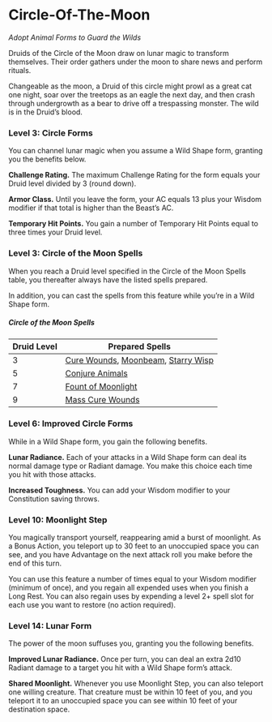 # Circle-Of-The-Moon

_Adopt Animal Forms to Guard the Wilds_

Druids of the Circle of the Moon draw on lunar magic to transform themselves. Their order gathers under the moon to share news and perform rituals.

Changeable as the moon, a Druid of this circle might prowl as a great cat one night, soar over the treetops as an eagle the next day, and then crash through undergrowth as a bear to drive off a trespassing monster. The wild is in the Druid’s blood.

### Level 3: Circle Forms

You can channel lunar magic when you assume a Wild Shape form, granting you the benefits below.

**Challenge Rating.** The maximum Challenge Rating for the form equals your Druid level divided by 3 (round down).

**Armor Class.** Until you leave the form, your AC equals 13 plus your Wisdom modifier if that total is higher than the Beast’s AC.

**Temporary Hit Points.** You gain a number of Temporary Hit Points equal to three times your Druid level.

### Level 3: Circle of the Moon Spells

When you reach a Druid level specified in the Circle of the Moon Spells table, you thereafter always have the listed spells prepared.

In addition, you can cast the spells from this feature while you’re in a Wild Shape form.

##### Circle of the Moon Spells

| Druid Level | Prepared Spells |
| --- | --- |
| 3 | [Cure Wounds](http://dnd2024.wikidot.com/spell:cure-wounds), [Moonbeam](http://dnd2024.wikidot.com/spell:moonbeam), [Starry Wisp](http://dnd2024.wikidot.com/spell:starry-wisp) |
| 5 | [Conjure Animals](http://dnd2024.wikidot.com/spell:conjure-animals) |
| 7 | [Fount of Moonlight](http://dnd2024.wikidot.com/spell:fount-of-moonlight) |
| 9 | [Mass Cure Wounds](http://dnd2024.wikidot.com/spell:mass-cure-wounds) |

### Level 6: Improved Circle Forms

While in a Wild Shape form, you gain the following benefits.

**Lunar Radiance.** Each of your attacks in a Wild Shape form can deal its normal damage type or Radiant damage. You make this choice each time you hit with those attacks.

**Increased Toughness.** You can add your Wisdom modifier to your Constitution saving throws.

### Level 10: Moonlight Step

You magically transport yourself, reappearing amid a burst of moonlight. As a Bonus Action, you teleport up to 30 feet to an unoccupied space you can see, and you have Advantage on the next attack roll you make before the end of this turn.

You can use this feature a number of times equal to your Wisdom modifier (minimum of once), and you regain all expended uses when you finish a Long Rest. You can also regain uses by expending a level 2+ spell slot for each use you want to restore (no action required).

### Level 14: Lunar Form

The power of the moon suffuses you, granting you the following benefits.

**Improved Lunar Radiance.** Once per turn, you can deal an extra 2d10 Radiant damage to a target you hit with a Wild Shape form’s attack.

**Shared Moonlight.** Whenever you use Moonlight Step, you can also teleport one willing creature. That creature must be within 10 feet of you, and you teleport it to an unoccupied space you can see within 10 feet of your destination space.